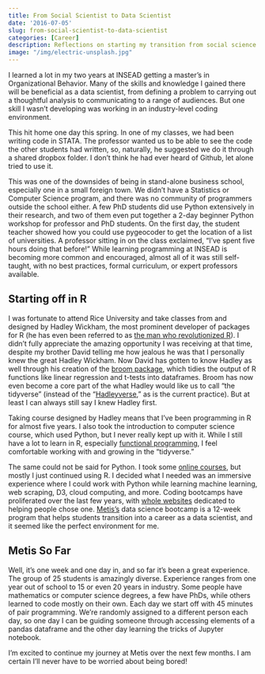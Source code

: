 ```yaml
---
title: From Social Scientist to Data Scientist
date: '2016-07-05'
slug: from-social-scientist-to-data-scientist
categories: [Career]
description: Reflections on starting my transition from social science academia into data science field.
image: "/img/electric-unsplash.jpg"
---
```


<!-- 
cover img: https://unsplash.com/photos/ImcUkZ72oUs
artist: Israel Palacio
licence: unsplash free-to-use 
-->

I learned a lot in my two years at INSEAD getting a master’s in Organizational Behavior. Many of the skills and knowledge I gained there will be beneficial as a data scientist, from defining a problem to carrying out a thoughtful analysis to communicating to a range of audiences. But one skill I wasn't developing was working in an industry-level coding environment.

This hit home one day this spring. In one of my classes, we had been writing code in STATA. The professor wanted us to be able to see the code the other students had written, so, naturally, he suggested we do it through a shared dropbox folder. I don’t think he had ever heard of Github, let alone tried to use it. 

This was one of the downsides of being in stand-alone business school, especially one in a small foreign town. We didn’t have a Statistics or Computer Science program, and there was no community of programmers outside the school either. A few PhD students did use Python extensively in their research, and two of them even put together a 2-day beginner Python workshop for professor and PhD students. On the first day, the student teacher showed how you could use pygeocoder to get the location of a list of universities. A professor sitting in on the class exclaimed, “I've spent five hours doing that before!” While learning programming at INSEAD is becoming more common and encouraged, almost all of it was still self-taught, with no best practices, formal curriculum, or expert professors available.

## Starting off in R

I was fortunate to attend Rice University and take classes from and designed by Hadley Wickham, the most prominent developer of packages for R (he has even been referred to as [the man who revolutionized R ](http://priceonomics.com/hadley-wickham-the-man-who-revolutionized-r/)). I didn't fully appreciate the amazing opportunity I was receiving at that time, despite my brother David telling me how jealous he was that I personally knew the great Hadley Wickham. Now David has gotten to know Hadley as well through his creation of the [broom package](https://github.com/dgrtwo/broom), which tidies the output of R functions like linear regression and t-tests into dataframes. Broom has now even become a core part of the what Hadley would like us to call "the tidyverse" (instead of the "[Hadleyverse](http://adolfoalvarez.cl/the-hitchhikers-guide-to-the-hadleyverse/),” as is the current practice). But at least I can always still say I knew Hadley first.

Taking course designed by Hadley means that I've been programming in R for almost five years. I also took the introduction to computer science course, which used Python, but I never really kept up with it. While I still have a lot to learn in R, especially [functional programming](https://www.datacamp.com/courses/writing-functions-in-r), I feel comfortable working with and growing in the "tidyverse."

The same could not be said for Python. I took some [online courses](https://www.datacamp.com/courses/intro-to-python-for-data-science), but mostly I just continued using R. I decided what I needed was an immersive experience where I could work with Python while learning machine learning, web scraping, D3, cloud computing, and more. Coding bootcamps have proliferated over the last few years, with [whole websites](https://www.coursereport.com) dedicated to helping people chose one.  [Metis's](http://www.thisismetis.com) data science bootcamp is a 12-week program that helps students transition into a career as a data scientist, and it seemed like the perfect environment for me.

## Metis So Far

Well, it's one week and one day in, and so far it's been a great experience. The group of 25 students is amazingly diverse. Experience ranges from one year out of school to 15 or even 20 years in industry. Some people have mathematics or computer science degrees, a few have PhDs, while others learned to code mostly on their own. Each day we start off with 45 minutes of pair programming. We're randomly assigned to a different person each day, so one day I can be guiding someone through accessing elements of a pandas dataframe and the other day learning the tricks of Jupyter notebook.   

I'm excited to continue my journey at Metis over the next few months. I am certain I'll never have to be worried about being bored!